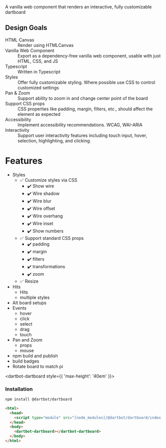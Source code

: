 
<Meta title="Introduction" name="ToC" />

<Title>Introduction</Title>
<Subtitle>A vanilla web component that renders an interactive, fully customizable dartboard</Subtitle>


## Design Goals

<dl>
  <dt>HTML Canvas</dt>
  <dd>Render using HTMLCanvas</dd>
  <dt>Vanilla Web Component</dt>
  <dd>Export as a dependency-free vanilla web component, usable with just HTML, CSS, and JS</dd>
  <dt>Typescript</dt>
  <dd>Written in Typescript</dd>
  <dt>Styles</dt>
  <dd>Offer fully customizable styling. Where possible use CSS to control customized settings</dd>
  <dt>Pan & Zoom</dt>
  <dd>Support ability to zoom in and change center point of the board</dd>
  <dt>Support CSS props</dt>
  <dd>CSS properties like padding, margin, filters, etc., should affect the element as expected</dd>
  <dt>Accessibility</dt>
  <dd>Implement accessibility recommendations. WCAG, WAI-ARIA</dd>
  <dt>Interactivity</dt>
  <dd>Support user interactivity features including touch input, hover, selection, highlighting, and clicking.</dd>
</dl>

# Features
* Styles
  * ✅ Customize styles via CSS
    * ✔️ Show wire
    * ✔️ Wire shadow
    * ✔️ Wire blur
    * ✔️ Wire offset
    * ✔️ Wire overhang
    * ✔️ Wire inset
    * ✔️ Show numbers
  * ✅ Support standard CSS props
    * ✔️ padding
    * ✔️ margin
    * ✔️ filters
    * ✔️ transformations
    * ✔️ zoom
  * ✅ Resize
* Hits
  * Hits
  * multiple styles
* Alt board setups
* Events
  * hover
  * click
  * select
  * drag
  * touch
* Pan and Zoom
  * props
  * mouse
* npm build and publish
* build badges
* Rotate board to match pi

<dartbot-dartboard style={{ 'max-height': '40em' }}></dartbot-dartboard>

### Installation
```bash
npm install @dartbot/dartboard
```
```html
<html>
  <head>
    <script type="module" src="[node_modules]/@dartbot/dartboard/index.js"></script>
  </head>
  <body>
    <dartbot-dartboard></dartbot-dartboard>
  </body>
</html>
```